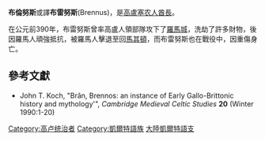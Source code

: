 '''布倫努斯'''或譯'''布雷努斯'''(Brennus)，是[[高盧|高盧]][[塞农人|塞农人]][[酋長|酋長]]。

在公元前390年，布雷努斯曾率高盧人領部隊攻下了[[羅馬城|羅馬城]]，洗劫了許多財物，後因羅馬人頑強抵抗，被羅馬人擊退至回[[馬其頓|馬其頓]]，而布雷努斯也在戰役中，因重傷身亡。

==參考文獻==
*John T. Koch, "Brân, Brennos: an instance of Early Gallo-Brittonic history and mythology'", ''Cambridge Medieval Celtic Studies'' '''20''' (Winter 1990:1-20)

[[Category:高卢统治者|Category:高卢统治者]]
[[Category:凱爾特語族|Category:凱爾特語族]]
[[Category:大陸凱爾特語支|]]